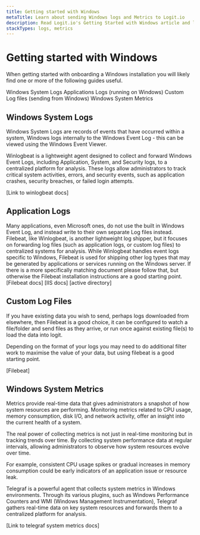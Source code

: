 ```yaml
---
title: Getting started with Windows
metaTitle: Learn about sending Windows logs and Metrics to Logit.io
description: Read Logit.io's Getting Started with Windows article and learn how to collect, process, and export telemetry data from Windows applications and system processes
stackTypes: logs, metrics
---
```


# Getting started with Windows

When getting started with onboarding a Windows installation you will likely find one or more of the following guides useful.

Windows System Logs
Applications Logs (running on Windows)
Custom Log files (sending from Windows)
Windows System Metrics


## Windows System Logs

Windows System Logs are records of events that have occurred within a system, Windows logs internally to the Windows Event Log - this can be viewed using the Windows Event Viewer.

Winlogbeat is a lightweight agent designed to collect and forward Windows Event Logs, including Application, System, and Security logs, to a centralized platform for analysis. These logs allow administrators to track critical system activities, errors, and security events, such as application crashes, security breaches, or failed login attempts.

[Link to winlogbeat docs]

## Application Logs

Many applications, even Microsoft ones, do not use the built in Windows Event Log, and instead write to their own separate Log files instead.
Filebeat, like Winlogbeat, is another lightweight log shipper, but it focuses on forwarding log files (such as application logs, or custom log files) to centralized systems for analysis. While Winlogbeat handles event logs specific to Windows, Filebeat is used for shipping other log types that may be generated by applications or services running on the Windows server. 
If there is a more specifically matching document please follow that, but otherwise the Filebeat installation instructions are a good starting point.
[Filebeat docs] 
[IIS docs]
[active directory]

## Custom Log Files

If you have existing data you wish to send, perhaps logs downloaded from elsewhere, then Filebeat is a good choice, it can be configured to watch a file/folder and send files as they arrive, or run once against existing file(s) to load the data into logit.

Depending on the format of your logs you may need to do additional filter work to maximise the value of your data, but using filebeat is a good starting point.

[Filebeat]

## Windows System Metrics

Metrics provide real-time data that gives administrators a snapshot of how system resources are performing. Monitoring metrics related to CPU usage, memory consumption, disk I/O, and network activity, offer an insight into the current health of a system.

The real power of collecting metrics is not just in real-time monitoring but in tracking trends over time. By collecting system performance data at regular intervals, allowing administrators to observe how system resources evolve over time.

For example, consistent CPU usage spikes or gradual increases in memory consumption could be early indicators of an application issue or resource leak.

Telegraf is a powerful agent that collects system metrics in Windows environments. Through its various plugins, such as Windows Performance Counters and WMI (Windows Management Instrumentation), Telegraf gathers real-time data on key system resources and forwards them to a centralized platform for analysis. 

[Link to telegraf system metrics docs]
